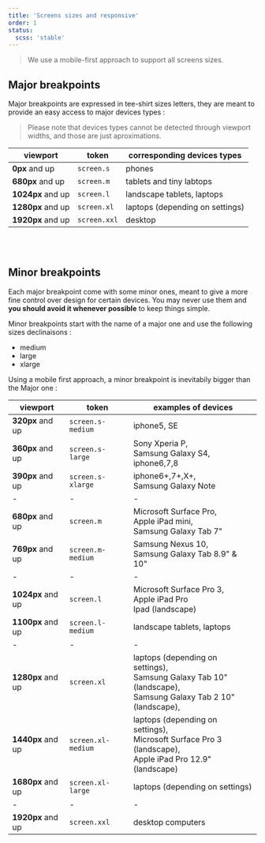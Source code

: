 ```yaml
---
title: 'Screens sizes and responsive'
order: 1
status:
  scss: 'stable'
---
```


> We use a mobile-first approach to support all screens sizes.

## Major breakpoints

Major breakpoints are expressed in tee-shirt sizes letters, they are meant to provide an easy access to major devices types :

> Please note that devices types cannot be detected through viewport widths, and those are just aproximations.

| viewport          | token        | corresponding devices types     |
| ----------------- | ------------ | ------------------------------- |
| **0px** and up    | `screen.s`   | phones                          |
| **680px** and up  | `screen.m`   | tablets and tiny labtops        |
| **1024px** and up | `screen.l`   | landscape tablets, laptops      |
| **1280px** and up | `screen.xl`  | laptops (depending on settings) |
| **1920px** and up | `screen.xxl` | desktop                         |

<br />
<br />

## Minor breakpoints

Each major breakpoint come with some minor ones, meant to give a more fine control over design for certain devices. You may never use them and **you should avoid it whenever possible** to keep things simple.

Minor breakpoints start with the name of a major one and use the following sizes declinaisons :

- medium
- large
- xlarge

Using a mobile first approach, a minor breakpoint is inevitabily bigger than the Major one :

| viewport          | token              | examples of devices                                                                                                    |
| ----------------- | ------------------ | ---------------------------------------------------------------------------------------------------------------------- |
| **320px** and up  | `screen.s-medium`  | iphone5, SE                                                                                                            |
| **360px** and up  | `screen.s-large`   | Sony Xperia P, <br />Samsung Galaxy S4, <br />iphone6,7,8                                                              |
| **390px** and up  | `screen.s-xlarge`  | iphone6+,7+,X+, <br />Samsung Galaxy Note                                                                              |
| -                 | -                  | -                                                                                                                      |
| **680px** and up  | `screen.m`         | Microsoft Surface Pro, <br />Apple iPad mini, <br />Samsung Galaxy Tab 7"                                              |
| **769px** and up  | `screen.m-medium`  | Samsung Nexus 10, <br />Samsung Galaxy Tab 8.9" & 10"                                                                  |
| -                 | -                  | -                                                                                                                      |
| **1024px** and up | `screen.l`         | Microsoft Surface Pro 3, <br />Apple iPad Pro<br />Ipad (landscape)                                                    |
| **1100px** and up | `screen.l-medium`  | landscape tablets, laptops                                                                                             |
| -                 | -                  | -                                                                                                                      |
| **1280px** and up | `screen.xl`        | laptops (depending on settings), <br />Samsung Galaxy Tab 10" (landscape), <br />Samsung Galaxy Tab 2 10" (landscape), |
| **1440px** and up | `screen.xl-medium` | laptops (depending on settings), <br />Microsoft Surface Pro 3 (landscape), <br />Apple iPad Pro 12.9" (landscape)     |
| **1680px** and up | `screen.xl-large`  | laptops (depending on settings)                                                                                        |
| -                 | -                  | -                                                                                                                      |
| **1920px** and up | `screen.xxl`       | desktop computers                                                                                                      |
